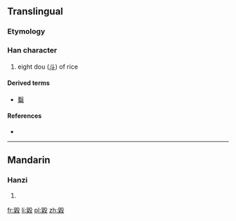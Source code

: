 ==Translingual==

===Etymology===
{{Han compound|䊆|殳|ls=ic}}

===Han character===
{{Han char|rn=79|rad=殳|as=12|sn=16|four=77947|canj=HDHNE}}

# eight dou ([[斗]]) of rice

====Derived terms====
* [[糳]]

====References====
* {{Han ref|kx=0587.200|dkj=16679|hdz=32166.140|uh=6BC7|ud=27591|bh=E9E5|bd=59877}}

----

==Mandarin==

===Hanzi===
{{cmn-hanzi|pin=[[huǐ]] ([[hui3]]), [[móu]] ([[mou2]])|wg=hui<sup>3</sup>, mou<sup>2</sup>}}

# {{defn|lang=cmn|sort=殳12}}

[[fr:毇]]
[[li:毇]]
[[pl:毇]]
[[zh:毇]]